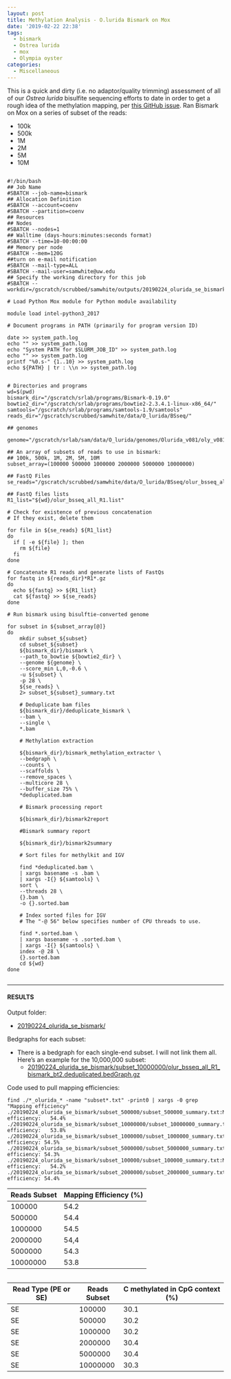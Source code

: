 ```yaml
---
layout: post
title: Methylation Analysis - O.lurida Bismark on Mox
date: '2019-02-22 22:38'
tags:
  - bismark
  - Ostrea lurida
  - mox
  - Olympia oyster
categories:
  - Miscellaneous
---
```

This is a quick and dirty (i.e. no adaptor/quality trimming) assessment of all of our _Ostrea lurida_ bisulfite sequencing efforts to date in order to get a rough idea of the methylation mapping, per [this GitHub issue](https://github.com/RobertsLab/resources/issues/589). Ran Bismark on Mox on a series of subset of the reads:

- 100k
- 500k
- 1M
- 2M
- 5M
- 10M

<pre><code>
#!/bin/bash
## Job Name
#SBATCH --job-name=bismark
## Allocation Definition
#SBATCH --account=coenv
#SBATCH --partition=coenv
## Resources
## Nodes
#SBATCH --nodes=1
## Walltime (days-hours:minutes:seconds format)
#SBATCH --time=10-00:00:00
## Memory per node
#SBATCH --mem=120G
##turn on e-mail notification
#SBATCH --mail-type=ALL
#SBATCH --mail-user=samwhite@uw.edu
## Specify the working directory for this job
#SBATCH --workdir=/gscratch/scrubbed/samwhite/outputs/20190224_olurida_se_bismark

# Load Python Mox module for Python module availability

module load intel-python3_2017

# Document programs in PATH (primarily for program version ID)

date >> system_path.log
echo "" >> system_path.log
echo "System PATH for $SLURM_JOB_ID" >> system_path.log
echo "" >> system_path.log
printf "%0.s-" {1..10} >> system_path.log
echo ${PATH} | tr : \\n >> system_path.log


# Directories and programs
wd=$(pwd)
bismark_dir="/gscratch/srlab/programs/Bismark-0.19.0"
bowtie2_dir="/gscratch/srlab/programs/bowtie2-2.3.4.1-linux-x86_64/"
samtools="/gscratch/srlab/programs/samtools-1.9/samtools"
reads_dir="/gscratch/scrubbed/samwhite/data/O_lurida/BSseq/"

## genomes

genome="/gscratch/srlab/sam/data/O_lurida/genomes/Olurida_v081/oly_v081_bismark_genome"

## An array of subsets of reads to use in bismark:
## 100k, 500k, 1M, 2M, 5M, 10M
subset_array=(100000 500000 1000000 2000000 5000000 10000000)

## FastQ Files
se_reads="/gscratch/scrubbed/samwhite/data/O_lurida/BSseq/olur_bsseq_all_R1.fastq.gz"

## FastQ files lists
R1_list="${wd}/olur_bsseq_all_R1.list"

# Check for existence of previous concatenation
# If they exist, delete them

for file in ${se_reads} ${R1_list}
do
  if [ -e ${file} ]; then
    rm ${file}
  fi
done

# Concatenate R1 reads and generate lists of FastQs
for fastq in ${reads_dir}*R1*.gz
do
  echo ${fastq} >> ${R1_list}
  cat ${fastq} >> ${se_reads}
done

# Run bismark using bisulftie-converted genome

for subset in ${subset_array[@]}
do
    mkdir subset_${subset}
    cd subset_${subset}
    ${bismark_dir}/bismark \
    --path_to_bowtie ${bowtie2_dir} \
    --genome ${genome} \
    --score_min L,0,-0.6 \
    -u ${subset} \
    -p 28 \
    ${se_reads} \
    2> subset_${subset}_summary.txt

    # Deduplicate bam files
    ${bismark_dir}/deduplicate_bismark \
    --bam \
    --single \
    *.bam

    # Methylation extraction

    ${bismark_dir}/bismark_methylation_extractor \
    --bedgraph \
    --counts \
    --scaffolds \
    --remove_spaces \
    --multicore 28 \
    --buffer_size 75% \
    *deduplicated.bam

    # Bismark processing report

    ${bismark_dir}/bismark2report

    #Bismark summary report

    ${bismark_dir}/bismark2summary

    # Sort files for methylkit and IGV

    find *deduplicated.bam \
    | xargs basename -s .bam \
    | xargs -I{} ${samtools} \
    sort \
    --threads 28 \
    {}.bam \
    -o {}.sorted.bam

    # Index sorted files for IGV
    # The "-@ 56" below specifies number of CPU threads to use.

    find *.sorted.bam \
    | xargs basename -s .sorted.bam \
    | xargs -I{} ${samtools} \
    index -@ 28 \
    {}.sorted.bam
    cd ${wd}
done

</code></pre>

---

#### RESULTS

Output folder:

- [20190224_olurida_se_bismark/](http://gannet.fish.washington.edu/Atumefaciens/20190224_olurida_se_bismark/)

Bedgraphs for each subset:

- There is a bedgraph for each single-end subset. I will not link them all. Here's an example for the 10,000,000 subset:
  - [20190224_olurida_se_bismark/subset_10000000/olur_bsseq_all_R1_bismark_bt2.deduplicated.bedGraph.gz](http://gannet.fish.washington.edu/Atumefaciens/20190224_olurida_se_bismark/subset_10000000/olur_bsseq_all_R1_bismark_bt2.deduplicated.bedGraph.gz)

Code used to pull mapping efficiencies:

```
find ./*_olurida_* -name "subset*.txt" -print0 | xargs -0 grep "Mapping efficiency"
./20190224_olurida_se_bismark/subset_500000/subset_500000_summary.txt:Mapping efficiency:	54.4%
./20190224_olurida_se_bismark/subset_10000000/subset_10000000_summary.txt:Mapping efficiency:	53.8%
./20190224_olurida_se_bismark/subset_1000000/subset_1000000_summary.txt:Mapping efficiency:	54.5%
./20190224_olurida_se_bismark/subset_5000000/subset_5000000_summary.txt:Mapping efficiency:	54.3%
./20190224_olurida_se_bismark/subset_100000/subset_100000_summary.txt:Mapping efficiency:	54.2%
./20190224_olurida_se_bismark/subset_2000000/subset_2000000_summary.txt:Mapping efficiency:	54.4%

```

| Reads Subset | Mapping Efficiency (%) |
|--------------|------------------------|
| 100000       | 54.2                   |
| 500000       | 54.4                   |
| 1000000      | 54.5                   |
| 2000000      | 54,4                   |
| 5000000      | 54.3                   |
| 10000000     | 53.8                   |


```

```

| Read Type (PE or SE) | Reads Subset | C methylated in CpG context (%) |
|----------------------|--------------|---------------------------------|
| SE                   | 100000       | 30.1                            |
| SE                   | 500000       | 30.2                            |
| SE                   | 1000000      | 30.2                            |
| SE                   | 2000000      | 30.4                            |
| SE                   | 5000000      | 30.4                            |
| SE                   | 10000000     | 30.3                            |
